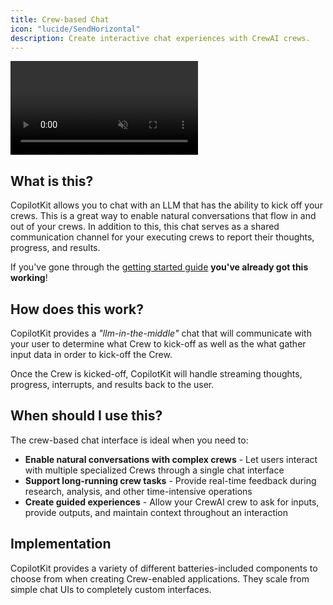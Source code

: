 ```yaml
---
title: Crew-based Chat
icon: "lucide/SendHorizontal"
description: Create interactive chat experiences with CrewAI crews.
---
```



<video
  src="/images/coagents/agentic-chat-ui.mp4"
  className="rounded-lg shadow-xl"
  loop
  playsInline
  controls
  autoPlay
  muted
/>
<Callout>
  This video shows the [coagents
  starter](https://github.com/CopilotKit/CopilotKit/tree/main/examples/coagents-starter-crewai-crews)
  repo with various Copilot UI components applied to it!
</Callout>

## What is this?
CopilotKit allows you to chat with an LLM that has the ability to kick off your crews. This is a great way to enable natural conversations that flow
in and out of your crews. In addition to this, this chat serves as a shared communication channel for your executing crews to report their thoughts,
progress, and results.

If you've gone through the [getting started guide](/crewai-crews/quickstart/crewai) **you've already got this working**!

## How does this work?
CopilotKit provides a *"llm-in-the-middle"* chat that will communicate with your user to determine what Crew to kick-off as well as the what gather input data
in order to kick-off the Crew. 

Once the Crew is kicked-off, CopilotKit will handle streaming thoughts, progress, interrupts, and results back to the user.

## When should I use this?
The crew-based chat interface is ideal when you need to:

- **Enable natural conversations with complex crews** - Let users interact with multiple specialized Crews through a single chat interface
- **Support long-running crew tasks** - Provide real-time feedback during research, analysis, and other time-intensive operations
- **Create guided experiences** - Allow your CrewAI crew to ask for inputs, provide outputs, and maintain context throughout an interaction

## Implementation

CopilotKit provides a variety of different batteries-included components to choose from when creating Crew-enabled applications. They scale
from simple chat UIs to completely custom interfaces.

<ComponentExamples components={props.components} />
